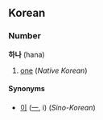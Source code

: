 ==Korean==
===Number===
'''하나''' (hana)

# [[one]] (''Native Korean'')

====Synonyms====
*[[이]] ([[一]], i) (''Sino-Korean'')